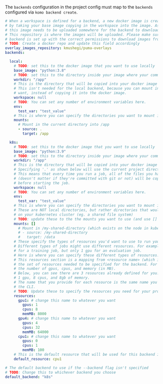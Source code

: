<Note>The `backends` configuration in the project config must map to the `backends` configured via `komo backend create`.</Note>

```yaml
# When a workspace is defined for a backend, a new docker image is created
# by taking your base image copying in the workspace into the image. As a result,
# this image needs to be uploaded somewhere for the backend to download it from.
# This repository is where the images will be uploaded. Please make sure that your
# backend is set up with the correct permissions to download images from this repository.
# TODO: Create a docker repo and update this field accordingly
overlay_images_repository: kmushegi/puma-overlays
backends:

  local:
    # TODO: set this to the docker image that you want to use locally
    base_image: "python:3.8"
    # TODO: set this to the directory inside your image where your command will run
    workdir: "/app"
    # This is the directory that will be copied into your docker image before running it.
    # This isn't needed for the local backend, because you can mount in any directory you
    # want, instead of copying it into the docker image.
    workspace: null
    # TODO: You can set any number of environment variables here.
    env:
      test_var: "test_value"
    # This is where you can specify the directories you want to mount into your container.
    mounts:
      # Mount in the current directory into /app
      - source: .
        target: /app

  k8s:
    # TODO: set this to the docker image that you want to use locally
    base_image: "python:3.9"
    # TODO: set this to the directory inside your image where your command will run
    workdir: "/app"
    # This is the directory that will be copied into your docker image before running it.
    # Specifying '.' as shown below will use the current project directory.
    # This means that every time you run a job, all of the files you have in your project directory
    # (doesn't matter if they're committed with git or not) will be copied into your docker image
    # before starting the job.
    workspace: null
    # TODO: You can set any number of environment variables here.
    env:
      test_var: "test_value"
    # This is where you can specify the directories you want to mount into your container.
    # These are NOT local directories, but rather directories that would exist in the node
    # on your kubernetes cluster (eg. a shared file system)
    # TODO: update these to the the mounts you want to use (and use [] for no mounts)
    mounts: []
      # Mount in /my-shared-directory (which exists on the node in kubernetes) into /data inside the container
      # - source: /my-shared-directory
      #   target: /data
    # These specify the types of resources you'd want to use to run your jobs.
    # Different types of jobs might use different resources. For example, you might need 4 gpus
    # for a training job, but only 1 gpu for an evaluation job.
    # Here is where you can specify these different types of resources.
    # This resources section is a mapping from <resource name> (which is defined by you, the user) to
    # the set of resources needed to be specified for the backend. For Kubernetes, you need to specify
    # the number of gpus, cpus, and memory (in MB).
    # Below, you can see there are 3 resources already defined for you. One is named 'gpu1', and requires
    # 1 gpu, 8 cpus, and 8gb of memory.
    # The name that you provide for each resource is the same name you will use for the --resource flag in
    # the CLI.
    # TODO: Update these to specify the resources you need for your project.
    resources:
      gpu1: # change this name to whatever you want
        gpus: 1
        cpus: 8
        memMB: 8000
      gpu4: # change this name to whatever you want
        gpus: 4
        cpus: 32
        memMB: 64000
      cpu1: # change this name to whatever you want
        gpus: 0
        cpus: 1
        memMB: 100
    # This is the default resource that will be used for this backend if no resource is specified
    default_resource: cpu1

# The default backend to use if the --backend flag isn't specified
# TODO: Change this to whichever backend you choose
default_backend: "k8s"
```
